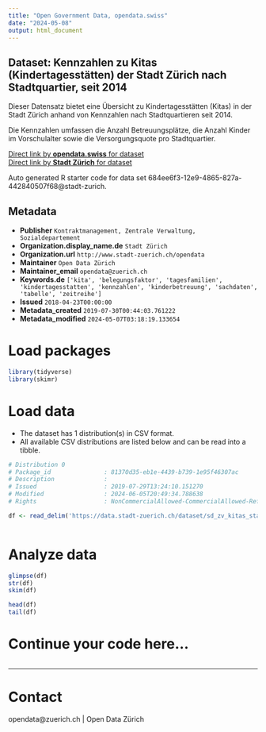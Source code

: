 ```yaml
---
title: "Open Government Data, opendata.swiss"
date: "2024-05-08"
output: html_document
---
```


## Dataset: Kennzahlen zu  Kitas (Kindertagesstätten) der Stadt Zürich nach Stadtquartier, seit 2014

Dieser Datensatz bietet eine Übersicht zu Kindertagesstätten (Kitas) in der Stadt Zürich anhand von Kennzahlen nach Stadtquartieren seit 2014. 

Die Kennzahlen umfassen die Anzahl Betreuungsplätze, die Anzahl Kinder im Vorschulalter sowie die Versorgungsquote pro Stadtquartier.

[Direct link by **opendata.swiss** for dataset](https://opendata.swiss/de/dataset/kennzahlen-zu-kitas-kindertagesstatten-der-stadt-zurich-nach-stadtquartier-seit-20141)<br>
[Direct link by **Stadt Zürich** for dataset](https://data.stadt-zuerich.ch/dataset/sd_zv_kitas_stadtquartier)

Auto generated R starter code for data set 684ee6f3-12e9-4865-827a-442840507f68@stadt-zurich.

## Metadata

- **Publisher** `Kontraktmanagement, Zentrale Verwaltung, Sozialdepartement`
- **Organization.display_name.de** `Stadt Zürich`
- **Organization.url** `http://www.stadt-zuerich.ch/opendata`
- **Maintainer** `Open Data Zürich`
- **Maintainer_email** `opendata@zuerich.ch`
- **Keywords.de** `['kita', 'belegungsfaktor', 'tagesfamilien', 'kindertagesstatten', 'kennzahlen', 'kinderbetreuung', 'sachdaten', 'tabelle', 'zeitreihe']`
- **Issued** `2018-04-23T00:00:00`
- **Metadata_created** `2019-07-30T00:44:03.761222`
- **Metadata_modified** `2024-05-07T03:18:19.133654`


# Load packages

```r

library(tidyverse)
library(skimr)

```

# Load data

-   The dataset has 1 distribution(s) in CSV format.
-   All available CSV distributions are listed below and can be read into a tibble.

```r

# Distribution 0
# Package_id               : 81370d35-eb1e-4439-b739-1e95f46307ac
# Description              : 
# Issued                   : 2019-07-29T13:24:10.151270
# Modified                 : 2024-06-05T20:49:34.788638
# Rights                   : NonCommercialAllowed-CommercialAllowed-ReferenceNotRequired

df <- read_delim('https://data.stadt-zuerich.ch/dataset/sd_zv_kitas_stadtquartier/download/sd_zv_kitas_stadtquartier.csv')



```

# Analyze data

```r

glimpse(df)
str(df)
skim(df)

head(df)
tail(df)

```

# Continue your code here...

```r

```

------------------------------------------------------------------------

# Contact

opendata@zuerich.ch | Open Data Zürich
